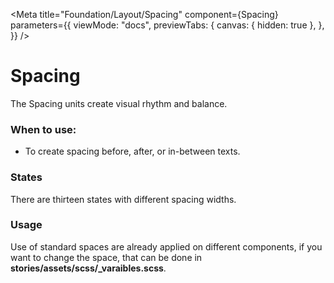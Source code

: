 
<Meta
  title="Foundation/Layout/Spacing"
  component={Spacing}
  parameters={{
    viewMode: "docs",
    previewTabs: {
      canvas: { hidden: true },
    },
  }}
/>

# Spacing

The Spacing units create visual rhythm and balance.

### When to use:

- To create spacing before, after, or in-between texts.

### States

There are thirteen states with different spacing widths.

<Canvas>
  <Story name="Spacing">
    <Spacing></Spacing>
  </Story>
</Canvas>

### Usage

Use of standard spaces are already applied on different components, if you want to change the space, that can be done in **stories/assets/scss/\_varaibles.scss**.
